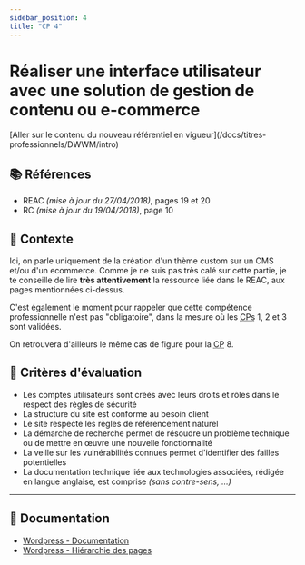 ```yaml
---
sidebar_position: 4
title: "CP 4"
---
```



# Réaliser une interface utilisateur avec une solution de gestion de contenu ou e-commerce

<Admonition type="warning" title="Attention, tu es en train de consulter un référentiel expiré !">
[Aller sur le contenu du nouveau référentiel en vigueur](/docs/titres-professionnels/DWWM/intro)
</Admonition>

## 📚 Références

- REAC _(mise à jour du 27/04/2018)_, pages 19 et 20
- RC _(mise à jour du 19/04/2018)_, page 10

## 🚀 Contexte

Ici, on parle uniquement de la création d'un thème custom sur un CMS et/ou d'un ecommerce.
Comme je ne suis pas très calé sur cette partie, je te conseille de lire **très attentivement**
la ressource liée dans le REAC, aux pages mentionnées ci-dessus.

C'est également le moment pour rappeler que cette compétence professionnelle n'est pas "obligatoire", dans la mesure
où les <abbr title="Compétences Professionnelles">CPs</abbr> 1, 2 et 3 sont validées.

On retrouvera d'ailleurs le même cas de figure pour la <abbr title="Compétence Professionnelle">CP</abbr> 8.

## 🎯 Critères d'évaluation

- Les comptes utilisateurs sont créés avec leurs droits et rôles dans le respect des règles de sécurité
- La structure du site est conforme au besoin client
- Le site respecte les règles de référencement naturel
- La démarche de recherche permet de résoudre un problème technique ou de mettre en œuvre une nouvelle fonctionnalité
- La veille sur les vulnérabilités connues permet d'identifier des failles potentielles
- La documentation technique liée aux technologies associées, rédigée en langue anglaise, est comprise _(sans contre-sens, ...)_

---

## 🧠 Documentation

- [Wordpress - Documentation](https://developer.wordpress.org/)
- [Wordpress - Hiérarchie des pages](https://developer.wordpress.org/themes/basics/template-hierarchy/)